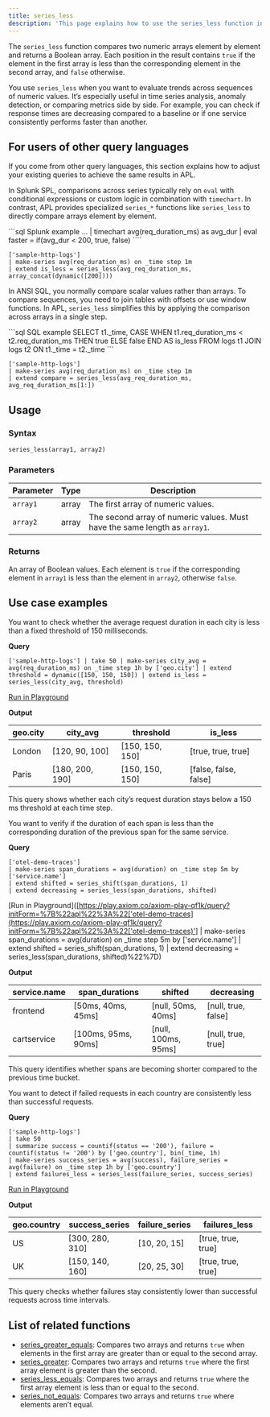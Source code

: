 ```yaml
---
title: series_less
description: 'This page explains how to use the series_less function in APL.'
---
```


The `series_less` function compares two numeric arrays element by element and returns a Boolean array. Each position in the result contains `true` if the element in the first array is less than the corresponding element in the second array, and `false` otherwise.

You use `series_less` when you want to evaluate trends across sequences of numeric values. It’s especially useful in time series analysis, anomaly detection, or comparing metrics side by side. For example, you can check if response times are decreasing compared to a baseline or if one service consistently performs faster than another.

## For users of other query languages

If you come from other query languages, this section explains how to adjust your existing queries to achieve the same results in APL.

<AccordionGroup>
<Accordion title="Splunk SPL users">

In Splunk SPL, comparisons across series typically rely on `eval` with conditional expressions or custom logic in combination with `timechart`. In contrast, APL provides specialized `series_*` functions like `series_less` to directly compare arrays element by element.

<CodeGroup>
```sql Splunk example
... | timechart avg(req_duration_ms) as avg_dur 
| eval faster = if(avg_dur < 200, true, false)
````

```kusto APL equivalent
['sample-http-logs']
| make-series avg(req_duration_ms) on _time step 1m
| extend is_less = series_less(avg_req_duration_ms, array_concat(dynamic([200])))
```

</CodeGroup>

</Accordion>
<Accordion title="ANSI SQL users">

In ANSI SQL, you normally compare scalar values rather than arrays. To compare sequences, you need to join tables with offsets or use window functions. In APL, `series_less` simplifies this by applying the comparison across arrays in a single step.

<CodeGroup>
```sql SQL example
SELECT t1._time,
       CASE WHEN t1.req_duration_ms < t2.req_duration_ms THEN true ELSE false END AS is_less
FROM logs t1
JOIN logs t2
  ON t1._time = t2._time
```

```kusto APL equivalent
['sample-http-logs']
| make-series avg(req_duration_ms) on _time step 1m
| extend compare = series_less(avg_req_duration_ms, avg_req_duration_ms[1:])
```

</CodeGroup>

</Accordion>
</AccordionGroup>

## Usage

### Syntax

```kusto
series_less(array1, array2)
```

### Parameters

| Parameter | Type  | Description                                                                |
| --------- | ----- | -------------------------------------------------------------------------- |
| `array1`  | array | The first array of numeric values.                                         |
| `array2`  | array | The second array of numeric values. Must have the same length as `array1`. |

### Returns

An array of Boolean values. Each element is `true` if the corresponding element in `array1` is less than the element in `array2`, otherwise `false`.

## Use case examples

<Tabs>
<Tab title="Log analysis">

You want to check whether the average request duration in each city is less than a fixed threshold of 150 milliseconds.

**Query**

```kusto
['sample-http-logs'] | take 50 | make-series city_avg = avg(req_duration_ms) on _time step 1h by ['geo.city'] | extend threshold = dynamic([150, 150, 150]) | extend is_less = series_less(city_avg, threshold)
````

[Run in Playground](https://play.axiom.co/axiom-play-qf1k/query?initForm=%7B%22apl%22%3A%22%5B'sample-http-logs'%5D%20%7C%20take%2050%20%7C%20make-series%20city_avg%20%3D%20avg(req_duration_ms)%20on%20_time%20step%201h%20by%20%5B'geo.city'%5D%20%7C%20extend%20threshold%20%3D%20dynamic(%5B150%2C%20150%2C%20150%5D)%20%7C%20extend%20is_less%20%3D%20series_less(city_avg%2C%20threshold)%22%7D)

**Output**

| geo.city | city_avg        | threshold        | is_less               |
| -------- | ---------------- | ---------------- | ---------------------- |
| London   | [120, 90, 100]  | [150, 150, 150] | [true, true, true]    |
| Paris    | [180, 200, 190] | [150, 150, 150] | [false, false, false] |

This query shows whether each city’s request duration stays below a 150 ms threshold at each time step.

</Tab>
<Tab title="OpenTelemetry traces">

You want to verify if the duration of each span is less than the corresponding duration of the previous span for the same service.

**Query**

```kusto
['otel-demo-traces']
| make-series span_durations = avg(duration) on _time step 5m by ['service.name']
| extend shifted = series_shift(span_durations, 1)
| extend decreasing = series_less(span_durations, shifted)
```

[Run in Playground]([https://play.axiom.co/axiom-play-qf1k/query?initForm=%7B%22apl%22%3A%22['otel-demo-traces](https://play.axiom.co/axiom-play-qf1k/query?initForm=%7B%22apl%22%3A%22['otel-demo-traces)'] | make-series span_durations = avg(duration) on _time step 5m by ['service.name'] | extend shifted = series_shift(span_durations, 1) | extend decreasing = series_less(span_durations, shifted)%22%7D)

**Output**

| service.name | span_durations      | shifted              | decreasing           |
| ------------ | -------------------- | -------------------- | -------------------- |
| frontend     | [50ms, 40ms, 45ms]  | [null, 50ms, 40ms]  | [null, true, false] |
| cartservice  | [100ms, 95ms, 90ms] | [null, 100ms, 95ms] | [null, true, true]  |

This query identifies whether spans are becoming shorter compared to the previous time bucket.

</Tab>
<Tab title="Security logs">

You want to detect if failed requests in each country are consistently less than successful requests.

**Query**

```kusto
['sample-http-logs']
| take 50
| summarize success = countif(status == '200'), failure = countif(status != '200') by ['geo.country'], bin(_time, 1h)
| make-series success_series = avg(success), failure_series = avg(failure) on _time step 1h by ['geo.country']
| extend failures_less = series_less(failure_series, success_series)
```

[Run in Playground](https://play.axiom.co/axiom-play-qf1k/query?initForm=%7B%22apl%22%3A%22%5B'sample-http-logs'%5D%20%7C%20take%2050%20%7C%20summarize%20success%20%3D%20countif(status%20%3D%3D%20'200')%2C%20failure%20%3D%20countif(status%20!%3D%20'200')%20by%20%5B'geo.country'%5D%2C%20bin(_time%2C%201h)%20%7C%20make-series%20success_series%20%3D%20avg(success)%2C%20failure_series%20%3D%20avg(failure)%20on%20_time%20step%201h%20by%20%5B'geo.country'%5D%20%7C%20extend%20failures_less%20%3D%20series_less(failure_series%2C%20success_series)%22%7D)

**Output**

| geo.country | success_series  | failure_series | failures_less      |
| ----------- | ---------------- | --------------- | ------------------- |
| US          | [300, 280, 310] | [10, 20, 15]   | [true, true, true] |
| UK          | [150, 140, 160] | [20, 25, 30]   | [true, true, true] |

This query checks whether failures stay consistently lower than successful requests across time intervals.

</Tab>
</Tabs>

## List of related functions

- [series_greater_equals](/apl/scalar-functions/time-series/series-greater-equals): Compares two arrays and returns `true` when elements in the first array are greater than or equal to the second array.
- [series_greater](/apl/scalar-functions/time-series/series-greater): Compares two arrays and returns `true` where the first array element is greater than the second.
- [series_less_equals](/apl/scalar-functions/time-series/series-less-equals): Compares two arrays and returns `true` where the first array element is less than or equal to the second.
- [series_not_equals](/apl/scalar-functions/time-series/series-not-equals): Compares two arrays and returns `true` where elements aren’t equal.
